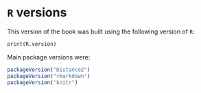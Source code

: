 # `R` versions

This version of the book was built using the following version of `R`:

```r
print(R.version)
```

Main package versions were:

```r
packageVersion("Distance2")
packageVersion("rmarkdown")
packageVersion("knitr")
```


